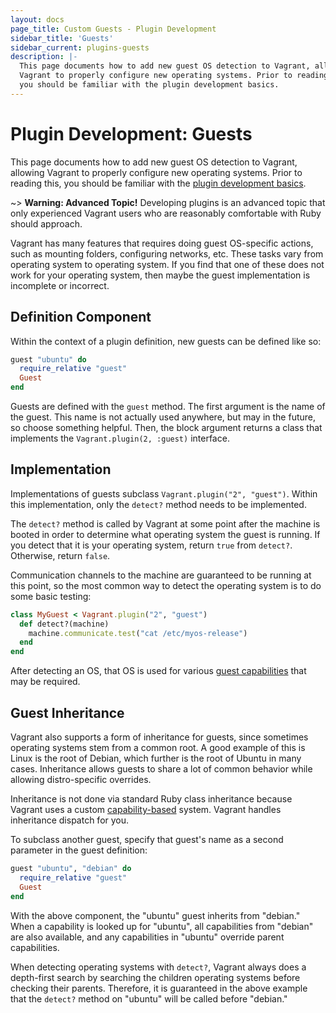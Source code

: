 ```yaml
---
layout: docs
page_title: Custom Guests - Plugin Development
sidebar_title: 'Guests'
sidebar_current: plugins-guests
description: |-
  This page documents how to add new guest OS detection to Vagrant, allowing
  Vagrant to properly configure new operating systems. Prior to reading this,
  you should be familiar with the plugin development basics.
---
```


# Plugin Development: Guests

This page documents how to add new guest OS detection to Vagrant, allowing
Vagrant to properly configure new operating systems.
Prior to reading this, you should be familiar
with the [plugin development basics](/docs/plugins/development-basics).

~> **Warning: Advanced Topic!** Developing plugins is an
advanced topic that only experienced Vagrant users who are reasonably
comfortable with Ruby should approach.

Vagrant has many features that requires doing guest OS-specific
actions, such as mounting folders, configuring networks, etc. These
tasks vary from operating system to operating system. If you find that
one of these does not work for your operating system, then maybe the
guest implementation is incomplete or incorrect.

## Definition Component

Within the context of a plugin definition, new guests can be defined
like so:

```ruby
guest "ubuntu" do
  require_relative "guest"
  Guest
end
```

Guests are defined with the `guest` method. The first argument is the
name of the guest. This name is not actually used anywhere, but may in the
future, so choose something helpful. Then, the block argument returns a
class that implements the `Vagrant.plugin(2, :guest)` interface.

## Implementation

Implementations of guests subclass `Vagrant.plugin("2", "guest")`. Within
this implementation, only the `detect?` method needs to be implemented.

The `detect?` method is called by Vagrant at some point after the machine
is booted in order to determine what operating system the guest is running.
If you detect that it is your operating system, return `true` from `detect?`.
Otherwise, return `false`.

Communication channels to the machine are guaranteed to be running at this
point, so the most common way to detect the operating system is to do
some basic testing:

```ruby
class MyGuest < Vagrant.plugin("2", "guest")
  def detect?(machine)
    machine.communicate.test("cat /etc/myos-release")
  end
end
```

After detecting an OS, that OS is used for various
[guest capabilities](/docs/plugins/guest-capabilities) that may be
required.

## Guest Inheritance

Vagrant also supports a form of inheritance for guests, since sometimes
operating systems stem from a common root. A good example of this is Linux
is the root of Debian, which further is the root of Ubuntu in many cases.
Inheritance allows guests to share a lot of common behavior while allowing
distro-specific overrides.

Inheritance is not done via standard Ruby class inheritance because Vagrant
uses a custom [capability-based](/docs/plugins/guest-capabilities) system.
Vagrant handles inheritance dispatch for you.

To subclass another guest, specify that guest's name as a second parameter
in the guest definition:

```ruby
guest "ubuntu", "debian" do
  require_relative "guest"
  Guest
end
```

With the above component, the "ubuntu" guest inherits from "debian." When
a capability is looked up for "ubuntu", all capabilities from "debian" are
also available, and any capabilities in "ubuntu" override parent capabilities.

When detecting operating systems with `detect?`, Vagrant always does a
depth-first search by searching the children operating systems before
checking their parents. Therefore, it is guaranteed in the above example
that the `detect?` method on "ubuntu" will be called before "debian."
